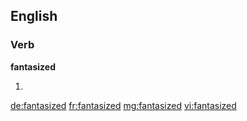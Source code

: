 ==English==

===Verb===
'''fantasized'''

# {{past of|fantasize}}

[[de:fantasized]]
[[fr:fantasized]]
[[mg:fantasized]]
[[vi:fantasized]]